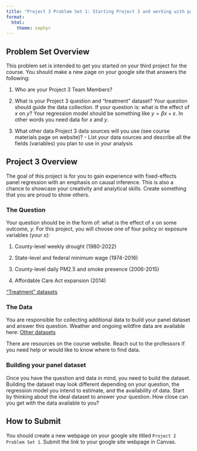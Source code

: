 ```yaml
---
title: "Project 3 Problem Set 1: Starting Project 3 and working with panel data"
format: 
  html:
    theme: zephyr
---
```

## Problem Set Overview

This problem set is intended to get you started on your third project for the course. You should make a new page on your google site that answers the following:

1. Who are your Project 3 Team Members?

2. What is your Project 3 question and "treatment" dataset?  Your question should guide the data collection.  If your question is: what is the effect of $x$ on $y$? Your regression model should be something like $y=\beta x + \varepsilon$.  In other words you need data for $x$ and $y$.

3. What other data Project 3 data sources will you use (see course materials page on website)? - List your data sources and describe all the fields (variables) you plan to use in your analysis



## Project 3 Overview

The goal of this project is for you to gain experience with fixed-effects panel regression with an emphasis on causal inference. This is also a chance to showcase your creativity and analytical skills. Create something that you are proud to show others.


### The Question

Your question should be in the form of: what is the effect of $x$ on some outcome, $y$. For this project, you will choose one of four policy or exposure variables (your $x$):

1. County-level weekly drought (1980-2022)

2. State-level and federal minimum wage (1974-2016)

3. County-level daily PM2.5 and smoke presence (2006-2015)

4. Affordable Care Act expansion (2014)

["Treatment" datasets](https://colostate-my.sharepoint.com/:f:/g/personal/jbayham_colostate_edu/Ene2gKXT9QBMr5Zb383dEeYBmvLFvFZR6PTwxUcGNza_0g?e=gwtVHm)

### The Data

You are responsible for collecting additional data to build your panel dataset and answer this question. Weather and ongoing wildfire data are available here: [Other datasets](https://colostate-my.sharepoint.com/:f:/g/personal/jbayham_colostate_edu/EsuPJcqiDPZFu0qJ-JONVLcB1gnp08EAm2LuTPAHVz2yqA?e=IsLJkA)

There are resources on the course website. Reach out to the professors if you need help or would like to know where to find data.


### Building your panel dataset

Once you have the question and data in mind, you need to build the dataset.  Building the dataset may look different depending on your question, the regression model you intend to estimate, and the availability of data. Start by thinking about the ideal dataset to answer your question. How close can you get with the data available to you?



## How to Submit

You should create a new webpage on your google site titled `Project 2 Problem Set 1`. Submit the link to your google site webpage in Canvas.